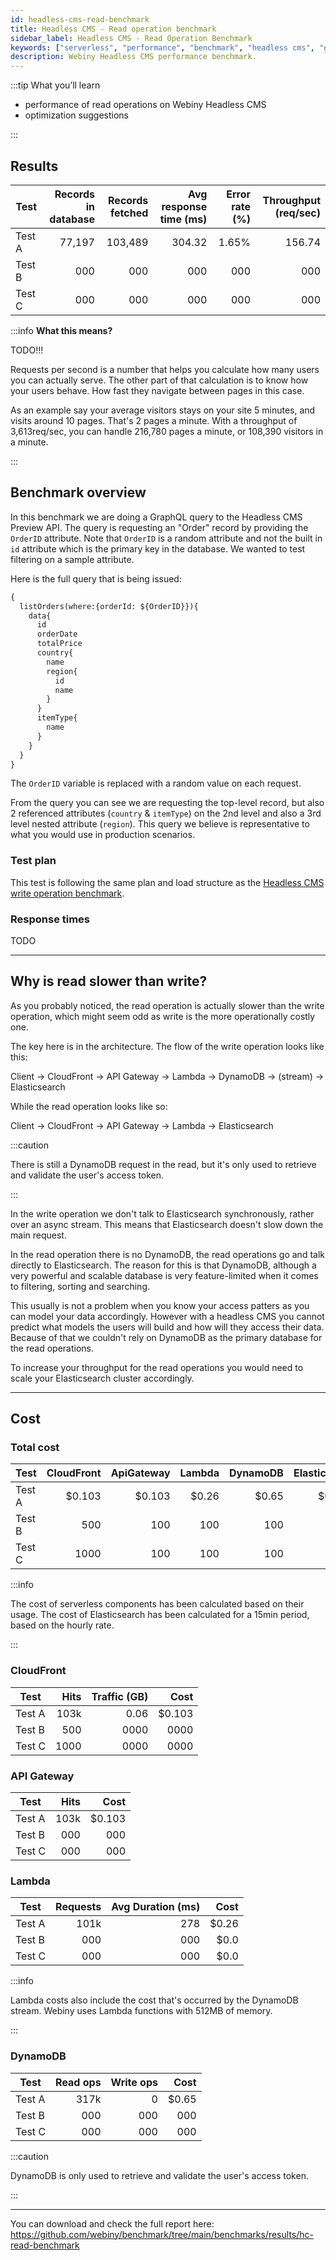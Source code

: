 ```yaml
---
id: headless-cms-read-benchmark
title: Headless CMS - Read operation benchmark
sidebar_label: Headless CMS - Read Operation Benchmark
keywords: ["serverless", "performance", "benchmark", "headless cms", "graphql"]
description: Webiny Headless CMS performance benchmark.
---
```


:::tip What you’ll learn

- performance of read operations on Webiny Headless CMS
- optimization suggestions

:::

## Results

| Test   | Records in database | Records fetched | Avg response time (ms) | Error rate (%) | Throughput (req/sec) |
| ------ | ------------------: | --------------: | ---------------------: | -------------: | -------------------: |
| Test A |              77,197 |         103,489 |                 304.32 |          1.65% |               156.74 |
| Test B |                 000 |             000 |                    000 |            000 |                  000 |
| Test C |                 000 |             000 |                    000 |            000 |                  000 |

:::info **What this means?**

TODO!!!

Requests per second is a number that helps you calculate how many users you can actually serve. The other part of that calculation is to know how your users behave. How fast they navigate between pages in this case.

As an example say your average visitors stays on your site 5 minutes, and visits around 10 pages. That's 2 pages a minute. With a throughput of 3,613req/sec, you can handle 216,780 pages a minute, or 108,390 visitors in a minute.

:::

## Benchmark overview

In this benchmark we are doing a GraphQL query to the Headless CMS Preview API. The query is requesting an "Order" record by providing the `OrderID` attribute. Note that `OrderID` is a random attribute and not the built in `id` attribute which is the primary key in the database. We wanted to test filtering on a sample attribute.

Here is the full query that is being issued:

```graphql
{
  listOrders(where:{orderId: ${OrderID}}){
    data{
      id
      orderDate
      totalPrice
      country{
        name
        region{
          id
          name
        }
      }
      itemType{
        name
      }
    }
  }
}
```

The `OrderID` variable is replaced with a random value on each request.

From the query you can see we are requesting the top-level record, but also 2 referenced attributes (`country` & `itemType`) on the 2nd level and also a 3rd level nested attribute (`region`). This query we believe is representative to what you would use in production scenarios.

### Test plan

This test is following the same plan and load structure as the [Headless CMS write operation benchmark](/docs/webiny-overview/performance-benchmark/headless-cms-write-benchmark#test-plan).

### Response times

TODO

---

## Why is read slower than write?

As you probably noticed, the read operation is actually slower than the write operation, which might seem odd as write is the more operationally costly one.

The key here is in the architecture. The flow of the write operation looks like this:

Client -> CloudFront -> API Gateway -> Lambda -> DynamoDB -> (stream) -> Elasticsearch

While the read operation looks like so:

Client -> CloudFront -> API Gateway -> Lambda -> Elasticsearch

:::caution

There is still a DynamoDB request in the read, but it's only used to retrieve and validate the user's access token.

:::

In the write operation we don't talk to Elasticsearch synchronously, rather over an async stream. This means that Elasticsearch doesn't slow down the main request.

In the read operation there is no DynamoDB, the read operations go and talk directly to Elasticsearch. The reason for this is that DynamoDB, although a very powerful and scalable database is very feature-limited when it comes to filtering, sorting and searching.

This usually is not a problem when you know your access patters as you can model your data accordingly. However with a headless CMS you cannot predict what models the users will build and how will they access their data. Because of that we couldn't rely on DynamoDB as the primary database for the read operations.

To increase your throughput for the read operations you would need to scale your Elasticsearch cluster accordingly.

---

## Cost

### Total cost

| Test   |                     CloudFront |                     ApiGateway |                        Lambda |                      DynamoDB |                   Elasticsearch |                         Total |
| ------ | -----------------------------: | -----------------------------: | ----------------------------: | ----------------------------: | ------------------------------: | ----------------------------: |
| Test A | <!-- prettier-ignore -->$0.103 | <!-- prettier-ignore -->$0.103 | <!-- prettier-ignore -->$0.26 | <!-- prettier-ignore -->$0.65 | <!-- prettier-ignore -->$0.0095 | <!-- prettier-ignore -->$1.12 |
| Test B |                            500 |                            100 |                           100 |                           100 |                             100 | <!-- prettier-ignore -->$0.99 |
| Test C |                           1000 |                            100 |                           100 |                           100 |                             100 |                           100 |

:::info

The cost of serverless components has been calculated based on their usage. The cost of Elasticsearch has been calculated for a 15min period, based on the hourly rate.

:::

### CloudFront

| Test   | Hits | Traffic (GB) |                           Cost |
| ------ | ---: | -----------: | -----------------------------: |
| Test A | 103k |         0.06 | <!-- prettier-ignore -->$0.103 |
| Test B |  500 |         0000 |                           0000 |
| Test C | 1000 |         0000 |                           0000 |

### API Gateway

| Test   | Hits |                           Cost |
| ------ | ---: | -----------------------------: |
| Test A | 103k | <!-- prettier-ignore -->$0.103 |
| Test B |  000 |                            000 |
| Test C |  000 |                            000 |

### Lambda

| Test   | Requests | Avg Duration (ms) |                          Cost |
| ------ | -------: | ----------------: | ----------------------------: |
| Test A |     101k |               278 | <!-- prettier-ignore -->$0.26 |
| Test B |      000 |               000 |  <!-- prettier-ignore -->$0.0 |
| Test C |      000 |               000 |  <!-- prettier-ignore -->$0.0 |

:::info

Lambda costs also include the cost that's occurred by the DynamoDB stream.
Webiny uses Lambda functions with 512MB of memory.

:::

### DynamoDB

| Test   | Read ops | Write ops |                          Cost |
| ------ | -------: | --------: | ----------------------------: |
| Test A |     317k |         0 | <!-- prettier-ignore -->$0.65 |
| Test B |      000 |       000 |                           000 |
| Test C |      000 |       000 |                           000 |

:::caution

DynamoDB is only used to retrieve and validate the user's access token.

:::

---

You can download and check the full report here: https://github.com/webiny/benchmark/tree/main/benchmarks/results/hc-read-benchmark
